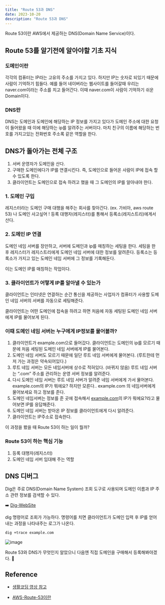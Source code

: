 ```yaml
---
title: "Route 53과 DNS"
date: 2023-10-20
description: "Route 53과 DNS"
---
```


Route 53이란 AWS에서 제공하는 DNS(Domain Name Service)이다.

## Route 53를 알기전에 알아야할 기초 지식

### 도메인이란

각각의 컴퓨터는 IP라는 고유의 주소를 가지고 있다. 하지만 IP는 숫자로 되있기 때문에 사람이 기억하기 힘들다. 예를 들어 네이버라는 웹사이트를 들어갈때 우리는 naver.com이라는 주소를 치고 들어간다. 이때 naver.com이 사람이 기억하기 쉬운 Domain이다.

### DNS란

DNS는 도메인과 도메인에 해당하는 IP 정보를 가지고 있다가 도메인 주소에 대한 요청이 들어왔을 때 이에 해당하는 ip를 알려주는 서버이다. 마치 친구의 이름에 해당하는 번호를 가지고있는 전화번호 주소록 같은 역할을 한다.

## DNS가 돌아가는 전체 구조

1. 서버 운영자가 도메인을 산다.
2. 구매한 도메인에다가 IP를 연결시킨다. 즉, 도메인으로 들어온 사람이 IP에 접속 할 수 있도록 한다.
3. 클라이언트는 도메인으로 접속 하려고 했을 때 그 도메인의 IP를 알아내야 한다.

### 1. 도메인 구입

레지스터라는 도메인 구매 대행을 해주는 회사를 찾아간다. (ex. 가비아, aws route 53) 나 도메인 사고싶어 !
등록 대행자(레지스터)를 통해서 등록소(레지스트리)에게서 산다.

### 2. 도메인 IP 연결

도메인 네임 서버를 장만하고, 서버에 도메인과 ip를 매칭하는 세팅을 한다. 세팅을 한 후 레지스터가 레지스트리에게 도메인 네임 서버에 대한 정보를 알려준다. 등록소는 등록소가 가지고 있는 도메인 네임 서버에 그 정보를 기록해둔다.

이는 도메인 IP를 매칭하는 작업이다.

### 3. 클라이언트가 어떻게 IP를 알아낼 수 있는가

클라이언트는 인터넷은 연결하는 순간 통신을 제공하는 사업자가 컴퓨터가 사용할 도메인 네임 서버의 서버를 자동으로 세팅해준다.

클라이언트는 어떤 도메인에 접속을 하려고 하면 처음에 자동 세팅된 도메인 네임 서버에게 IP를 물어보게 된다.

### 이때 도메인 네임 서버는 누구에게 IP정보를 물어볼까?

1. 클라이언트가 example.com으로 들어갔다. 클라이언트는 도메인의 ip를 모르기 때문에 처음 세팅된 도메인 네임 서버에게 IP를 물어본다.
2. 도메인 네임 서버도 모르기 때문에 일단 루트 네임 서버에게 물어본다. (루트한테 먼저 가는 과정은 약속되어있다.)
3. 루트 네임 서버는 모든 네임서버에 상수로 적혀있다. (바뀌지 않음) 루트 네임 서버는 “.com” 주소를 관리하는 운영 서버 정보를 알려준다.
4. 다시 도메인 네임 서버는 루트 네임 서버가 알려준 네임 서버에게 가서 물어본다. example.com의 IP가 뭐에요? 하지만 모른다.. example.com 의 네임서버에게 물어보세요 하고 정보를 준다.
5. 도메인 네임서버는 정보를 준 곳에 접속해서 [example.com](http://example.com)의 IP가 뭐에요?라고 물어보면 IP를 응답해준다.
6. 도메인 네임 서버는 받아온 IP 정보를 클라이언트에게 다시 알려준다.
7. 클라이언트는 IP주소로 접속한다.

이 과정을 봤을 때 Route 53이 하는 일이 뭘까?

### Route 53이 하는 핵심 기능

1. 등록 대행자(레지스터)
2. 도메인 네임 서버 임대해 주는 역할

## DNS 디버그

Dig은 주로 DNS(Domain Name System) 조회 도구로 사용되며 도메인 이름과 IP 주소 관련 정보를 검색할 수 있다.

➡️ [Dig-WebSite](https://www.digwebinterface.com/)

dig 명령어로 조회가 가능하다. 명령어를 치면 클라이언트가 도메인 입력 후 IP를 얻어내는 과정을 나타내주는 로그가 나온다.

```bash
dig +trace example.com
```

![image](https://github.com/thsuekfk2/hye-bin-markdown-blog/assets/76821963/8d215ac9-76a3-40c2-92b7-c9214f076e2e)

Route 53와 DNS가 무엇인지 알았으니 다음엔 직접 도메인을 구매해서 등록해봐야겠다. 👀

## Reference

- [생활코딩 영상 참고](https://www.youtube.com/watch?v=AnViePe2mj8&list=PLuHgQVnccGMCas8a4f0uIg5X4uERoG6gb&index=2)

- [AWS-Route-53이란](https://insight-bgh.tistory.com/261)
